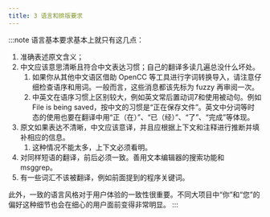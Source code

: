 ```yaml
---
title: 3 语言和排版要求
---
```


:::note 
语言基本要求基本上就只有这几点：

1. 准确表述原文含义；
2. 中文应该意思清晰且符合中文表达习惯；自己的翻译多读几遍总没什么坏处。
   1. 如果你从其他中文语区借助 OpenCC 等工具进行字词转换导入，请注意仔细检查语序和用词。一般而言，这些消息都该先标为 fuzzy 再审阅一次。
   2. 中英文在语序习惯上区别较大，例如英文常后置动词7和使用被动句。例如 File is being saved，按中文的习惯是“正在保存文件”。英文中分词等时态的使用也要在翻译中用“正（在）”、“已（经）”、“了”、“完成”等体现。
3. 原文如果表达不清晰，中文应该意译，并且应根据上下文和注释进行推断并填补相应的信息。
   1. 这种情况不能太多，上下文必须看明。
4. 对同样短语的翻译，前后必须一致。善用文本编辑器的搜索功能和 msggrep。
5. 有一些词汇不该被翻译，例如前面提到的程序关键词。

此外，一致的语言风格对于用户体验的一致性很重要。不同大项目中“你”和“您”的偏好这种细节也会在细心的用户面前变得非常明显。
:::


<DocCardList />